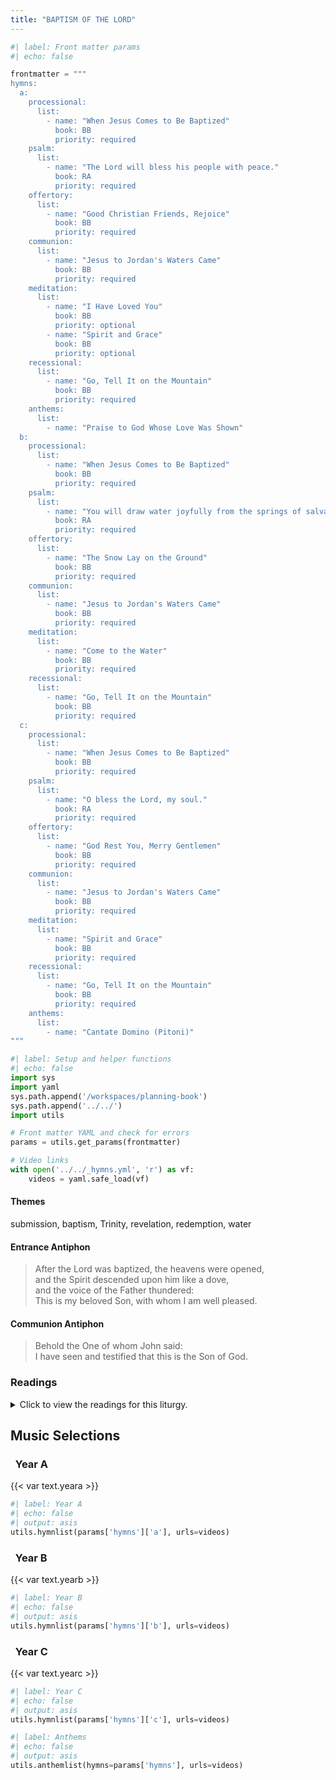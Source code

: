 ```yaml
---
title: "BAPTISM OF THE LORD"
---
```


```python
#| label: Front matter params
#| echo: false

frontmatter = """
hymns:
  a:
    processional:
      list:
        - name: "When Jesus Comes to Be Baptized"
          book: BB
          priority: required
    psalm:
      list:
        - name: "The Lord will bless his people with peace."
          book: RA
          priority: required
    offertory:
      list:
        - name: "Good Christian Friends, Rejoice"
          book: BB
          priority: required
    communion:
      list:
        - name: "Jesus to Jordan's Waters Came"
          book: BB
          priority: required
    meditation:
      list:
        - name: "I Have Loved You"
          book: BB
          priority: optional
        - name: "Spirit and Grace"
          book: BB
          priority: optional
    recessional:
      list:
        - name: "Go, Tell It on the Mountain"
          book: BB
          priority: required
    anthems:
      list:
        - name: "Praise to God Whose Love Was Shown"
  b:
    processional:
      list:
        - name: "When Jesus Comes to Be Baptized"
          book: BB
          priority: required
    psalm:
      list:
        - name: "You will draw water joyfully from the springs of salvation."
          book: RA
          priority: required
    offertory:
      list:
        - name: "The Snow Lay on the Ground"
          book: BB
          priority: required
    communion:
      list:
        - name: "Jesus to Jordan's Waters Came"
          book: BB
          priority: required
    meditation:
      list:
        - name: "Come to the Water"
          book: BB
          priority: required
    recessional:
      list:
        - name: "Go, Tell It on the Mountain"
          book: BB
          priority: required
  c:
    processional:
      list:
        - name: "When Jesus Comes to Be Baptized"
          book: BB
          priority: required
    psalm:
      list:
        - name: "O bless the Lord, my soul."
          book: RA
          priority: required
    offertory:
      list:
        - name: "God Rest You, Merry Gentlemen"
          book: BB
          priority: required
    communion:
      list:
        - name: "Jesus to Jordan's Waters Came"
          book: BB
          priority: required
    meditation:
      list:
        - name: "Spirit and Grace"
          book: BB
          priority: required
    recessional:
      list:
        - name: "Go, Tell It on the Mountain"
          book: BB
          priority: required
    anthems:
      list:
        - name: "Cantate Domino (Pitoni)"
"""
```

```python
#| label: Setup and helper functions
#| echo: false
import sys
import yaml
sys.path.append('/workspaces/planning-book')
sys.path.append('../../')
import utils

# Front matter YAML and check for errors
params = utils.get_params(frontmatter)

# Video links
with open('../../_hymns.yml', 'r') as vf:
    videos = yaml.safe_load(vf)
```

:::  {.red}
#### **Themes**
:::

submission, baptism, Trinity, revelation, redemption, water

:::  {.red}
#### **Entrance Antiphon**
:::

> After the Lord was baptized, the heavens were opened,  
> and the Spirit descended upon him like a dove,  
> and the voice of the Father thundered:  
> This is my beloved Son, with whom I am well pleased.

:::  {.red}
#### **Communion Antiphon**
:::

> Behold the One of whom John said:  
> I have seen and testified that this is the Son of God.

:::: {.content-visible when-format="html"}
::: {.red}
### Readings
:::

<details>
  <summary>Click to view the readings for this liturgy.</summary>

::: {.titlered}
### &nbsp; Years A, B, C
:::

::: {.red}
#### First Reading [Isaiah 42:1-4, 6-7]{style="float:right" .small}
:::

Thus says the LORD:  
Here is my servant whom I uphold,  
&emsp; my chosen one with whom I am pleased,  
upon whom I have put my spirit;  
&emsp; he shall bring forth justice to the nations,  
not crying out, not shouting,  
&emsp; not making his voice heard in the street.  
A bruised reed he shall not break,  
&emsp; and a smoldering wick he shall not quench,  
until he establishes justice on the earth;  
&emsp; the coastlands will wait for his teaching.  

I, the LORD, have called you for the victory of justice,  
&emsp; I have grasped you by the hand;  
I formed you, and set you  
&emsp; as a covenant of the people,  
&emsp; a light for the nations,  
to open the eyes of the blind,  
&emsp; to bring out prisoners from confinement,  
&emsp; and from the dungeon, those who live in darkness.  

[Or:]{.red} [Isaiah 40:1-5, 9-11]{style="float:right" .small .red}  

Comfort, give comfort to my people,  
&emsp; says your God.  
Speak tenderly to Jerusalem, and proclaim to her  
&emsp; that her service is at an end,  
&emsp; her guilt is expiated;  
indeed, she has received from the hand of the LORD  
&emsp; double for all her sins.  

&emsp; A voice cries out:  
In the desert prepare the way of the LORD!  
&emsp; Make straight in the wasteland a highway for our God!  
Every valley shall be filled in,  
&emsp; every mountain and hill shall be made low;  
the rugged land shall be made a plain,  
&emsp; the rough country, a broad valley.   
Then the glory of the LORD shall be revealed,  
&emsp; and all people shall see it together;  
&emsp; for the mouth of the LORD has spoken.  

Go up on to a high mountain,  
&emsp; Zion, herald of glad tidings;  
cry out at the top of your voice,  
&emsp; Jerusalem, herald of good news!  
Fear not to cry out  
&emsp; and say to the cities of Judah:  
&emsp; Here is your God!  
Here comes with power  
&emsp; the Lord GOD,  
&emsp; who rules by a strong arm;  
here is his reward with him,  
&emsp; his recompense before him.  
Like a shepherd he feeds his flock;  
&emsp; in his arms he gathers the lambs,  
carrying them in his bosom,  
&emsp; and leading the ewes with care.  

***

::: {.red}
#### Responsorial Psalm [Psalm 29:1-2, 3-4, 3, 9-10]{style="float:right" .small}
:::

**[℟.]{.red}** **The Lord will bless his people with peace.**  

Give to the LORD, you sons of God,  
&emsp; give to the LORD glory and praise,  
Give to the LORD the glory due his name;  
&emsp; adore the LORD in holy attire. **[℟.]{.red}**  

The voice of the LORD is over the waters,  
&emsp; the LORD, over vast waters.  
The voice of the LORD is mighty;  
&emsp; the voice of the LORD is majestic. **[℟.]{.red}**  

The God of glory thunders,  
&emsp; and in his temple all say, “Glory!”  
The LORD is enthroned above the flood;  
&emsp; the LORD is enthroned as king forever. **[℟.]{.red}**  

[Or:]{.red} [Psalm 104:1b-2, 3-4, 24-25, 27-28, 29-30]{style="float:right" .small .red}  

**[℟.]{.red}** **O bless the Lord, my soul.**  

O LORD, my God, you are great indeed!  
&emsp; you are clothed with majesty and glory,  
robed in light as with a cloak.  
&emsp; You have spread out the heavens like a tent-cloth; **[℟.]{.red}**  

You have constructed your palace upon the waters.  
&emsp; You make the clouds your chariot;  
you travel on the wings of the wind.  
&emsp; You make the winds your messengers,  
and flaming fire your ministers. **[℟.]{.red}**  

How manifold are your works, O LORD!  
&emsp; In wisdom you have wrought them all--  
the earth is full of your creatures;  
&emsp; the sea also, great and wide,  
in which are schools without number  
&emsp; of living things both small and great. **[℟.]{.red}**  

They look to you to give them food in due time.  
&emsp; When you give it to them, they gather it;  
when you open your hand, they are filled with good things. **[℟.]{.red}**  

If you take away their breath, they perish and return to the dust.  
&emsp; When you send forth your spirit, they are created,  
and you renew the face of the earth. **[℟.]{.red}**  

***

::: {.red}
#### Second Reading [Acts 10:34-38]{style="float:right" .small}
:::

Peter proceeded to speak to those gathered  
in the house of Cornelius, saying:  
“In truth, I see that God shows no partiality.  
Rather, in every nation whoever fears him and acts uprightly  
is acceptable to him.  
You know the word that he sent to the Israelites  
as he proclaimed peace through Jesus Christ, who is Lord of all,  
what has happened all over Judea,  
beginning in Galilee after the baptism  
that John preached,  
how God anointed Jesus of Nazareth  
with the Holy Spirit and power.  
He went about doing good  
and healing all those oppressed by the devil,  
for God was with him.”  

[Or:]{.red} [Titus 2:11-14; 3:4-7]{style="float:right" .small .red}  

Beloved:  
The grace of God has appeared, saving all  
and training us to reject godless ways and worldly desires  
and to live temperately, justly, and devoutly in this age,  
as we await the blessed hope,  
the appearance of the glory of our great God  
and savior Jesus Christ,  
who gave himself for us to deliver us from all lawlessness  
and to cleanse for himself a people as his own,  
eager to do what is good.  

&emsp; When the kindness and generous love  
&emsp; &emsp; of God our savior appeared,  
&emsp; not because of any righteous deeds we had done  
&emsp; &emsp; but because of his mercy,  
&emsp; He saved us through the bath of rebirth  
&emsp; &emsp; and renewal by the Holy Spirit,  
&emsp; whom he richly poured out on us  
&emsp; &emsp; through Jesus Christ our savior,  
&emsp; so that we might be justified by his grace  
&emsp; &emsp; and become heirs in hope of eternal life.  

***

::: {.red}
#### Gospel Acclamation [Cf. Mark 9:7]{style="float:right" .small}
:::

**[℟.]{.red}** **Alleluia, alleluia.**  
The heavens were opened and the voice of the Father thundered:  
This is my beloved Son, listen to him. **[℟.]{.red}**  

[Or:]{.red} [Cf. Luke 3:16]{style="float:right" .small .red}  

**[℟.]{.red}** **Alleluia, alleluia.**  
John said: One mightier than I is coming;  
he will baptize you with the Holy Spirit and with fire. **[℟.]{.red}**  

***

::: {.red}
#### Gospel [Luke 3:15-16, 21-22]{style="float:right" .small}
:::

The people were filled with expectation,  
and all were asking in their hearts  
whether John might be the Christ.  
John answered them all, saying,  
“I am baptizing you with water,  
but one mightier than I is coming.  
I am not worthy to loosen the thongs of his sandals.  
He will baptize you with the Holy Spirit and fire.”  

After all the people had been baptized  
and Jesus also had been baptized and was praying,  
heaven was opened and the Holy Spirit descended upon him  
in bodily form like a dove.  
And a voice came from heaven,  
“You are my beloved Son;  
with you I am well pleased.”  

::: {.centered}
{{< var symbols.cross >}} &nbsp; {{< var symbols.cross >}} &nbsp; {{< var symbols.cross >}}
:::

</details>
::::

::: {.red}
## Music Selections
:::

::: {.titlered}
### &nbsp; Year A
:::
{{< var text.yeara >}}

```python
#| label: Year A
#| echo: false
#| output: asis
utils.hymnlist(params['hymns']['a'], urls=videos)
```

::: {.titlered}
### &nbsp; Year B
:::
{{< var text.yearb >}}

```python
#| label: Year B
#| echo: false
#| output: asis
utils.hymnlist(params['hymns']['b'], urls=videos)
```

::: {.titlered}
### &nbsp; Year C
:::
{{< var text.yearc >}}

```python
#| label: Year C
#| echo: false
#| output: asis
utils.hymnlist(params['hymns']['c'], urls=videos)
```

```python
#| label: Anthems
#| echo: false
#| output: asis
utils.anthemlist(hymns=params['hymns'], urls=videos)
```
